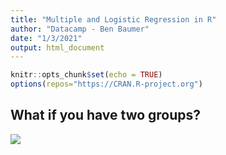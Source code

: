 ---
title: "Multiple and Logistic Regression in R"
author: "Datacamp - Ben Baumer"
date: "1/3/2021"
output: html_document
---

```{r setup, include=FALSE}
knitr::opts_chunk$set(echo = TRUE)
options(repos="https://CRAN.R-project.org")
```

## What if you have two groups?







![](_images/1444.png)




